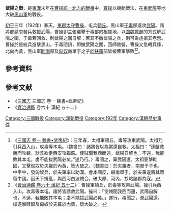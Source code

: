{{noteTA
|1=于毒
|2=單于}}
{{Infobox Military Conflict
|conflict=武陽之戰
|partof=[[曹操統一北方的戰爭|曹操統一北方的戰爭]]
|date=[[初平_(年号)|初平]]三年（192年）
|place=[[東武陽|東武陽]](今[[山東|山東]][[陽谷|陽谷]]西)
|result=[[曹操|曹操]]在[[東武陽|東武陽]]等地大破[[黑山軍|黑山軍]]
|combatant1=[[曹操|曹操]]
|combatant2=黑山軍
|commander1=[[曹操|曹操]]
|commander2=[[于毒|于毒]]<BR>[[眭固|眭固]]<BR>[[於扶羅|於扶羅]]
|strength1=不詳
|strength2=不詳
|casualties1=不詳
|casualties2=不詳}}
'''武陽之戰'''，是[[東漢|東漢]]末年在[[曹操統一北方的戰爭|曹操統一北方的戰爭]]中，[[曹操|曹操]]以機動戰法，在[[東武陽|東武陽]]等地大破[[黑山軍|黑山軍]]的戰役。

[[初平_(年号)|初平]]三年（192年）春天，[[東郡太守|東郡太守]][[曹操|曹操]]，屯兵[[頓丘|頓丘]]。黑山軍[[于毒|于毒]]部進攻[[武陽|武陽]]。諸將都請求發兵救援武陽，曹操卻主張襲擊于毒部的根據地，以[[圍魏救趙|圍魏救趙]]的方式解武陽之圍，于毒若回救，則武陽之圍自解；若其不撤武陽之兵，則可乘虛搗其老營。曹操於是統兵進擊黑山。于毒聞訊，即撤武陽之圍，回師救營，曹操又急轉兵鋒，北向內黃，黑山軍[[眭固|眭固]]部及[[匈奴|匈奴]]南單于之子[[於扶羅|於扶羅]]部皆被曹軍擊敗<ref>《[[S:三國志/卷01|三國志 卷一 魏書•武帝紀]]》：三年春，太祖軍頓丘，毒等攻東武陽。太祖乃引兵西入山，攻毒等本屯。〈魏書曰：諸將皆以為當還自救。太祖曰：“孫臏救趙而攻魏，耿弇欲走西安攻臨菑。使賊聞我西而還，武陽自解也；不還，我能敗其本屯，虜不能拔武陽必矣。”遂乃行。〉毒聞之，棄武陽還。太祖要擊眭固，又擊匈奴於夫羅於內黃，皆大破之。〈魏書曰：於夫羅者，南單于子也。中平中，發匈奴兵，於夫羅率以助漢。會本國反，殺南單于，於夫羅遂將其眾留中國。因天下撓亂，與西河白波賊合，破太原、河內，抄略諸郡為寇。</ref><ref>《[[S:資治通鑑/卷060|資治通鑑 卷六十 漢紀 五十二]]》：曹操軍頓丘，於毒等攻東武陽。操引兵西入山，攻毒等本屯。諸將皆請救武陽。操曰：「使賊聞我西而還，武陽自解也，不過，我能敗其本屯；虜不能拔武陽必矣。」遂行。毒聞之，棄武陽還。操遂擊眭固及匈奴於夫羅於內黃，皆大破之。</ref>。

== 參考資料 ==
{{REFLIST|2}}

== 參考文献 ==
*《[[三國志|三國志]] 三國志 卷一 魏書•武帝紀》
*《[[資治通鑑|資治通鑑]] 卷六十 漢紀 五十二》

[[Category:三國戰役|Category:三國戰役]]
[[Category:漢朝戰役|Category:漢朝戰役]]
[[Category:192年|Category:192年]]
[[Category:漢朝歷史事件|Category:漢朝歷史事件]]